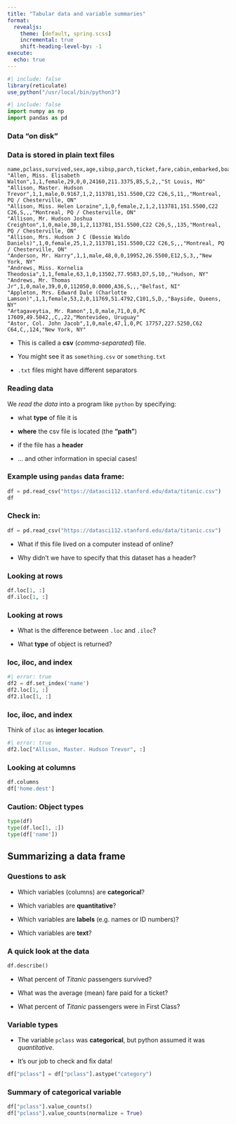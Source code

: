 ```yaml
---
title: "Tabular data and variable summaries"
format:  
  revealjs: 
    theme: [default, spring.scss]
    incremental: true 
    shift-heading-level-by: -1
execute:
  echo: true
---
```


```r
#| include: false
library(reticulate)
use_python("/usr/local/bin/python3")
```

```python
#| include: false
import numpy as np
import pandas as pd
```



### Data "on disk"

### Data is stored in plain text files

```
name,pclass,survived,sex,age,sibsp,parch,ticket,fare,cabin,embarked,boat,body,home.dest
"Allen, Miss. Elisabeth Walton",1,1,female,29,0,0,24160,211.3375,B5,S,2,,"St Louis, MO"
"Allison, Master. Hudson Trevor",1,1,male,0.9167,1,2,113781,151.5500,C22 C26,S,11,,"Montreal, PQ / Chesterville, ON"
"Allison, Miss. Helen Loraine",1,0,female,2,1,2,113781,151.5500,C22 C26,S,,,"Montreal, PQ / Chesterville, ON"
"Allison, Mr. Hudson Joshua Creighton",1,0,male,30,1,2,113781,151.5500,C22 C26,S,,135,"Montreal, PQ / Chesterville, ON"
"Allison, Mrs. Hudson J C (Bessie Waldo Daniels)",1,0,female,25,1,2,113781,151.5500,C22 C26,S,,,"Montreal, PQ / Chesterville, ON"
"Anderson, Mr. Harry",1,1,male,48,0,0,19952,26.5500,E12,S,3,,"New York, NY"
"Andrews, Miss. Kornelia Theodosia",1,1,female,63,1,0,13502,77.9583,D7,S,10,,"Hudson, NY"
"Andrews, Mr. Thomas Jr",1,0,male,39,0,0,112050,0.0000,A36,S,,,"Belfast, NI"
"Appleton, Mrs. Edward Dale (Charlotte Lamson)",1,1,female,53,2,0,11769,51.4792,C101,S,D,,"Bayside, Queens, NY"
"Artagaveytia, Mr. Ramon",1,0,male,71,0,0,PC 17609,49.5042,,C,,22,"Montevideo, Uruguay"
"Astor, Col. John Jacob",1,0,male,47,1,0,PC 17757,227.5250,C62 C64,C,,124,"New York, NY"
```

* This is called a **csv** (*comma-separated*) file.

* You might see it as `something.csv` or `something.txt`

* `.txt` files might have different separators

### Reading data

We *read the data* into a program like `python` by specifying:

* what **type** of file it is

* **where** the csv file is located (the **"path"**)

* if the file has a **header**

* ... and other information in special cases!

### Example using `pandas` data frame:

```python
df = pd.read_csv("https://datasci112.stanford.edu/data/titanic.csv")
df
```

### Check in:

```python
df = pd.read_csv("https://datasci112.stanford.edu/data/titanic.csv")
```

:::{.callout}

* What if this file lived on a computer instead of online?

* Why didn't we have to specify that this dataset has a header?

:::

### Looking at rows

```python
df.loc[1, :]
df.iloc[1, :]
```

### Looking at rows

:::{.callout}

* What is the difference between `.loc` and `.iloc`?

* What **type** of object is returned?

:::

### loc, iloc, and index

```python
#| error: true
df2 = df.set_index('name')
df2.loc[1, :]
df2.iloc[1, :]
```
### loc, iloc, and index

Think of `iloc` as **integer location**.

```python
#| error: true
df2.loc["Allison, Master. Hudson Trevor", :]
```


### Looking at columns

```python
df.columns
df['home.dest']
```

### Caution: Object types

```python

type(df)
type(df.loc[1, :])
type(df['name'])
```




## Summarizing a data frame

### Questions to ask

* Which variables (columns) are **categorical**?

* Which variables are **quantitative**?

* Which variables are **labels** (e.g. names or ID numbers)?

* Which variables are **text**?




### A quick look at the data

```python
df.describe()
```
:::{.callout}

* What percent of *Titanic* passengers survived?

* What was the average (mean) fare paid for a ticket?

* What percent of *Titanic* passengers were in First Class?

:::

### Variable types

* The variable `pclass` was **categorical**, but python assumed it was *quantitative*.

* It's our job to check and fix data!

```python
df["pclass"] = df["pclass"].astype("category")
```

### Summary of categorical variable

```python
df["pclass"].value_counts()
df["pclass"].value_counts(normalize = True)
```

